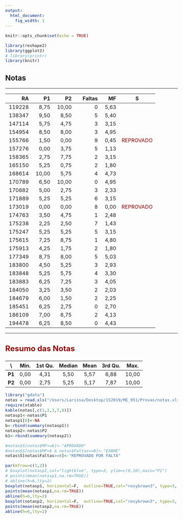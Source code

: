 ```yaml
---
output:
  html_document:
    fig_width: 1
---
```


<style type="text/css">
.nav.navbar-nav.navbar-right a {
    color: white;
}
.navbar {
  background-color:maroon;
  border-color:black;
  icon-color:white;
}
.navbar-brand {
color:black!important;
}
body{ /* Normal  */
      font-size: 15px;
  }
h1.title {
  font-size: 32px;
}
h3 { /* Header 3 */
  font-size: 24px;
  color: DarkRed;
}
</style>

<style>
.column-f1{
  float: left;
  width: 20%;
  text-align: left;
}
.column-f2{
  float: right;
  width: 20%;
  text-align: right;
}

.column-left{
  float: left;
  width: 45%;
  text-align: left;
}
.column-right{
  float: right;
  width: 45%;
  text-align: left;
}
.column{
  float: left;
  width: 100%;
  text-align: left;
} 
</style>



```r
knitr::opts_chunk$set(echo = TRUE)
```

```r
library(reshape2)
library(ggplot2)
# library(printr)
library(knitr)
```

## Notas

----

|     RA|    P1|    P2| Faltas|   MF|S         |
|------:|-----:|-----:|------:|----:|:--------:|
| 119228|  8,75| 10,00|      0| 5,63|        |
| 138347|  9,50|  8,50|      5| 5,40|        |
| 147114|  5,75|  4,75|      3| 3,15|        |
| 154954|  8,50|  8,00|      3| 4,95|        |
| 155766|  1,50|  0,00|      9| 0,45| <span style="color:maroon"> REPROVADO </span>
| 157276|  0,00|  3,75|      5| 1,13|        |
| 158365|  2,75|  7,75|      2| 3,15|        |
| 165150|  5,25|  0,75|      2| 1,80|        |
| 168614| 10,00|  5,75|      4| 4,73|        |
| 170789|  6,50| 10,00|      0| 4,95|        |
| 170882|  5,00|  2,75|      3| 2,33|        |
| 171889|  5,25|  5,25|      6| 3,15|        |
| 173019|  0,00|  0,00|      8| 0,00| <span style="color:maroon"> REPROVADO </span>
| 174763|  3,50|  4,75|      1| 2,48|        |
| 175238|  2,25|  2,50|      7| 1,43|        |
| 175247|  5,25|  5,25|      5| 3,15|        |
| 175615|  7,25|  8,75|      1| 4,80|        |
| 175913|  4,25|  1,75|      2| 1,80|        |
| 177349|  8,75|  8,00|      5| 5,03|        |
| 183800|  4,50|  5,25|      3| 2,93|        |
| 183848|  5,25|  5,75|      4| 3,30|        |
| 183883|  6,25|  7,25|      3| 4,05|        |
| 184050|  3,25|  3,50|      2| 2,03|        |
| 184679|  6,00|  1,50|      2| 2,25|        |
| 185451|  6,25|  2,75|      0| 2,70|        |
| 186109|  7,00|  6,75|      2| 4,13|        |
| 194478|  6,25|  8,50|      0| 4,43|        |

----

### Resumo das Notas 

\    | Min.| 1st Qu.| Median| Mean| 3rd Qu.| Max.|
:----:|:----:|:-------:|:------:|:----:|:-------:|:----:|
**P1** | 0,00|    4,31|   5,50| 5,57|    6,88| 10,00|
**P2** | 0,00|    2,75|   5,25| 5,17|    7,87| 10,00|


```r
library("gdata")
notas = read.xls("/Users/Larissa/Desktop/1S2019/ME_951/Provas/notas.xls",header = TRUE)
require(xtable)
kable(notas[,c(1,2,3,7,8)])
notasp1<-notas$P1
notasp1[6]<-NA
b<-rbind(summary(notasp1))
notasp2<-notas$P2
b1<-rbind(summary(notasp2))

#notas$S[notas$MF>=6]<-"APROVADO"
#notas$S[notas$MF<6 & notas$Faltas<=8]<-"EXAME"
notas$S[notas$Faltas>=8]<-"REPROVADO POR FALTA"

```

```r
par(mfrow=c(1,2))
# boxplot(notasp1,col="lightblue", type=3, ylim=c(0,10),main="P1")
# points(mean(notasp1,na.rm=TRUE))
# abline(h=6,lty=2)
boxplot(notasp1, horizontal=F,  outline=TRUE,col="rosybrown3", type=3, ylim=c(0,10),main="P1",cex.main=1)
points(mean(notasp1,na.rm=TRUE))
abline(h=6,lty=2)
boxplot(notasp2, horizontal=F,  outline=TRUE,col="rosybrown3", type=3, ylim=c(0,10),main="P2",cex.main=1)
points(mean(notasp2,na.rm=TRUE))
abline(h=6,lty=2)

```

<!-- ### Resumo das Notas P1/Faltas -->

<!-- \    | Min.| 1st Qu.| Median| Mean| 3rd Qu.| Max.| -->
<!-- :----:|:----:|:-------:|:------:|:----:|:-------:|:----:| -->
<!-- **Faltas<=3** | 2,75|    5,00|   6,25| 6,21|    7,25| 10,00| -->
<!-- **Faltas>=4** | 0,00|    1,50|   2,25| 2,85|    5,25| 5,25| -->

<!-- <center> -->
<!-- ```{r, echo=FALSE, fig.width=7, fig.height=5, warning=FALSE} -->
<!-- par(mfrow=c(1,1)) -->
<!-- faltas<-notas$FaltasP1 -->
<!-- faltas[faltas==0]<-faltas[faltas==1]<-faltas[faltas==2]<-faltas[faltas==3]<-"Faltas<=3" -->
<!-- faltas[faltas==4]<-faltas[faltas==5]<-faltas[faltas==7]<-"Faltas>=4" -->
<!-- faltas<-as.factor(faltas) -->
<!-- boxplot(notasp1~faltas,col="rosybrown3", type=3, ylim=c(0,10)) -->
<!-- #abline(v=6,lty=2) -->
<!-- #tapply(notasp1,faltas,summary) -->
<!-- #boxplot(notasp1~as.factor(notas$Faltas),col="rosybrown3", type=3, ylim=c(0,10)) -->
<!-- ``` -->
<!-- </center> -->

<!-- ### Resumo das Notas P2/Faltas -->

<!-- \    | Min.| 1st Qu.| Median| Mean| 3rd Qu.| Max.| -->
<!-- :----:|:----:|:-------:|:------:|:----:|:-------:|:----:| -->
<!-- **Faltas<5** | 0,75|    3,50|   5,50| 5,63|    7,75| 10,00| -->
<!-- **Faltas>=5** | 0,00|    0,62|   3,12| 2,75|    4,69| 5,25| -->

<!-- <center> -->
<!-- ```{r, echo=FALSE, fig.width=7, fig.height=5, warning=FALSE} -->
<!-- par(mfrow=c(1,1)) -->
<!-- faltas<-notas$Faltas -->
<!-- faltas[faltas<5]<-1 -->
<!-- faltas[faltas>=5]<-2 -->
<!-- faltas[faltas==1]<-"Faltas<5" -->
<!-- faltas[faltas==2]<-"Faltas>=5" -->
<!-- faltas<-as.factor(faltas) -->
<!-- boxplot(notasp2~faltas,col="rosybrown3", type=3, ylim=c(0,10)) -->
<!-- #abline(v=6,lty=2) -->
<!-- #tapply(notasp2,faltas,summary) -->
<!-- #boxplot(notasp2~as.factor(notas$Faltas),col="rosybrown3", type=3, ylim=c(0,10)) -->
<!-- ``` -->

</center>


